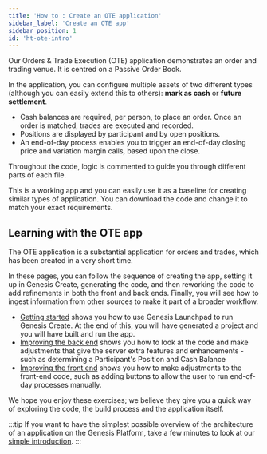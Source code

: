```yaml
---
title: 'How to : Create an OTE application'
sidebar_label: 'Create an OTE app'
sidebar_position: 1
id: 'ht-ote-intro'
---
```



Our Orders & Trade Execution (OTE) application demonstrates an order and trading venue. It is centred on a Passive Order Book. 

In the application, you can configure multiple assets of two different types (although you can easily extend this to others): **mark as cash** or **future settlement**. 

- Cash balances are required, per person, to place an order. Once an order is matched, trades are executed and recorded. 
- Positions are displayed by participant and by open positions.  
- An end-of-day process enables you to trigger an end-of-day closing price and variation margin calls, based upon the close.

Throughout the code, logic is commented to guide you through different parts of each file.

This is a working app and you can easily use it as a baseline for creating similar types of application. You can download the code and change it to match your exact requirements.

## Learning with the OTE app

The OTE application is a substantial application for orders and trades, which has been created in a very short time. 

In these pages, you can follow the sequence of creating the app, setting it up in Genesis Create, generating the code, and then reworking the code to add refinements in both the front and back ends. Finally, you will see how to ingest information from other sources to make it part of a broader workflow.

- [Getting started](/how-to/ote-app/ht-ote-getting-started/) shows you how to use Genesis Launchpad to run Genesis Create. At the end of this, you will have generated a project and you will have built and run the app.
- [Improving the back end](/how-to/ote-app/ht-ote-improving-back-end/) shows you how to look at the code and make adjustments that give the server extra features and enhancements - such as determining a Participant's Position and Cash Balance
- [Improving the front end](/how-to/ote-app/ht-ote-improving-front-end/) shows you how to make adjustments to the front-end code, such as adding buttons to allow the user to run end-of-day processes manually.

We hope you enjoy these exercises; we believe they give you a quick way of exploring the code, the build process and the application itself.

:::tip 
If you want to have the simplest possible overview of the architecture of an application on the Genesis Platform, take a few minutes to look at our [simple introduction](/getting-started/learn-the-basics/simple-introduction/).
:::
